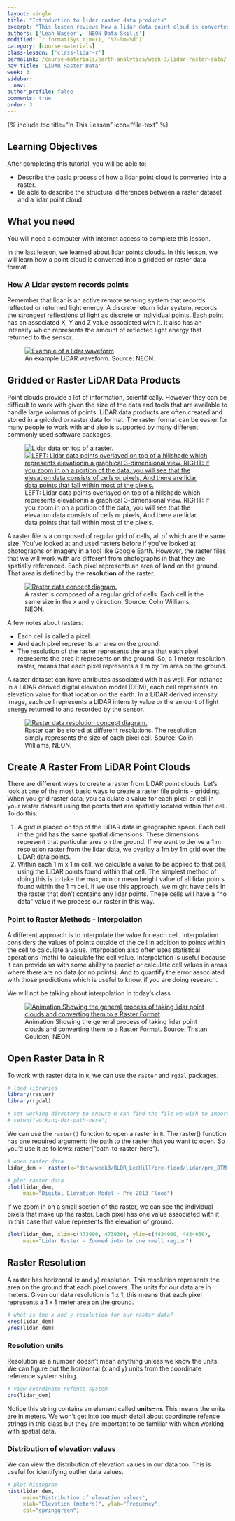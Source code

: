 ```yaml
---
layout: single
title: "Introduction to lidar raster data products"
excerpt: "This lesson reviews how a lidar data point cloud is converted to a raster."
authors: ['Leah Wasser', 'NEON Data Skills']
modified: `r format(Sys.time(), "%Y-%m-%d")`
category: [course-materials]
class-lesson: ['class-lidar-r']
permalink: /course-materials/earth-analytics/week-3/lidar-raster-data/
nav-title: 'LiDAR Raster Data'
week: 3
sidebar:
  nav:
author_profile: false
comments: true
order: 3
---
```

{% include toc title="In This Lesson" icon="file-text" %}


<div class='notice--success' markdown="1">

## <i class="fa fa-graduation-cap" aria-hidden="true"></i> Learning Objectives

After completing this tutorial, you will be able to:

* Describe the basic process of how a lidar point cloud is converted into a raster.
* Be able to describe the structural differences between a raster dataset and a lidar point cloud.

## <i class="fa fa-check-square-o fa-2" aria-hidden="true"></i> What you need

You will need a computer with internet access to complete this lesson.

</div>

In the last lesson, we learned about lidar points clouds. In this lesson, we
will learn how a point cloud is converted into a gridded or raster data format.


### How A Lidar system records points

Remember that lidar is an active remote sensing system that records reflected
or returned light energy. A discrete return lidar system, records the strongest
reflections of light as discrete or individual points. Each point has an associated
X, Y and Z value associated with it. It also has an intensity which represents
the amount of reflected light energy that returned to the sensor.

<figure>
   <a href="{{ site.url }}/images/course-materials/earth-analytics/week-3/waveform.png" target="_blank">
   <img src="{{ site.url }}/images/course-materials/earth-analytics/week-3/waveform.png" alt="Example of a lidar waveform"></a>
   <figcaption>An example LiDAR waveform. Source: NEON.
   </figcaption>
</figure>


## Gridded or Raster LiDAR Data Products
Point clouds provide a lot of information, scientifically. However they can be
difficult to work with given the size of the data and tools that are available
to handle large volumns of points. LiDAR data products are often
created and stored in a gridded or raster data format. The raster format can be
easier for many people to work with and also is supported by many different
commonly used software packages.

<figure class="half">
   <a href="{{ site.url }}/images/course-materials/earth-analytics/week-3/lidar-points-hill.png">
   <img src="{{ site.url }}/images/course-materials/earth-analytics/week-3/lidar-points-hill.png" alt="Lidar data on top of a raster."></a>
   <a href="{{ site.url }}/images/course-materials/earth-analytics/week-3/lidar-points-hill-zoomout.png">
   <img src="{{ site.url }}/images/course-materials/earth-analytics/week-3/lidar-points-hill-zoomout.png" alt="LEFT: Lidar data points overlayed on top of a hillshade which represents elevationin a graphical 3-dimensional view. RIGHT: If you zoom in on a portion of the data, you will see
   that the elevation data consists of cells or pixels, And there are lidar data
   points that fall within most of the pixels."></a>
   <figcaption>LEFT: Lidar data points overlayed on top of a hillshade which represents elevationin a graphical 3-dimensional view. RIGHT: If you zoom in on a portion of the data, you will see
   that the elevation data consists of cells or pixels, And there are lidar data
   points that fall within most of the pixels.
   </figcaption>
</figure>

A raster file is a composed of regular grid of cells, all of which are the same
size. You've looked at and used rasters before if you've looked at photographs
or imagery in a tool like Google Earth. However, the raster files that we will
work with are different from photographs in that they are spatially referenced.
Each pixel represents an area of land on the ground. That area is defined by
the **resolution** of the raster.


<figure>
   <a href="{{ site.url }}/images/course-materials/earth-analytics/week-3/raster-concept.png" target="_blank">
   <img src="{{ site.url }}/images/course-materials/earth-analytics/week-3/raster-concept.png" alt="Raster data concept diagram."></a>
   <figcaption>A raster is composed of a regular grid of cells. Each cell is the same
   size in the x and y direction. Source: Colin Williams, NEON.
   </figcaption>
</figure>

A few notes about rasters:

-  Each cell is called a pixel.
-  And each pixel represents an area on the ground.
-  The resolution of the raster represents the area that each pixel represents
the area it represents on the ground. So, a 1 meter resolution raster, means that each pixel represents  a 1 m by 1m area on the ground.

A raster dataset can have attributes associated with it as well. For instance in a
LiDAR derived digital elevation model (DEM), each cell represents an elevation
value for that location on the earth. In a LIDAR derived intensity image, each cell
represents a LIDAR intensity value or the amount of light energy returned to and
recorded by the sensor.

<figure>
   <a href="{{ site.url }}/images/course-materials/earth-analytics/week-3/raster-resolution.png" target="_blank">
   <img src="{{ site.url }}/images/course-materials/earth-analytics/week-3/raster-resolution.png" alt="Raster data resolution concept diagram."></a>
   <figcaption>Raster can be stored at different resolutions. The resolution simply
   represents the size of each pixel cell. Source: Colin Williams, NEON.
   </figcaption>
</figure>

## Create A Raster From LiDAR Point Clouds

There are different ways to create a raster from LiDAR point clouds. Let's look
at one of the most basic ways to create a raster file points - gridding.
When you grid raster data, you calculate a value for each pixel or cell in your
raster dataset using the points that are spatially located within that cell. To
do this:

1. A grid is placed on top of the LiDAR data in geographic space. Each cell in
the grid has the same spatial dimensions. These dimensions represent that
particular area on the ground. If we want to derive a 1 m resolution raster
from the lidar data, we overlay a 1m by 1m grid over the LiDAR data points.
2. Within each 1 m x 1 m cell, we calculate a value to be applied to that cell,
using the LiDAR points found within that cell. The simplest method of doing this
is to take the max, min or mean height value of all lidar points found within
the 1 m cell. If we use this approach, we might have cells in the raster that
don't contains any lidar points. These cells will have a "no data" value if we
process our raster in this way.

### Point to Raster Methods - Interpolation

A different approach is to interpolate the value for each cell. Interpolation
considers the values of points outside of the cell in addition to points within
the cell to calculate a value. Interpolation also often uses statistical operations
(math) to calculate the cell value. Interpolation is useful because it can provide us
with some ability to predict or calculate cell values in areas where there are
no data (or no points). And to quantify the error associated with those predictions
which is useful to know, if you are doing research.

We will not be talking about interpolation in today's class.

<figure>
  <a href="{{ site.url }}/images/course-materials/earth-analytics/week-3/gridding.gif">
  <img src="{{ site.url }}/images/course-materials/earth-analytics/week-3/gridding.gif" alt="Animation Showing the general process of taking lidar point clouds and converting them to a Raster Format"></a>
  <figcaption>
  Animation Showing the general process of taking lidar point clouds and
  converting them to a Raster Format. Source: Tristan Goulden, NEON.
  </figcaption>
</figure>

## Open Raster Data in R

To work with raster data in `R`, we can use the `raster` and `rgdal` packages.

```r

# load libraries
library(raster)
library(rgdal)

# set working directory to ensure R can find the file we wish to import
# setwd("working-dir-path-here")

```

We can use the `raster()` function to open a raster in `R`. The raster() function
has one required argument: the path to the raster that you want to open. So you'd
use it as follows: raster("path-to-raster-here").

```r

# open raster data
lidar_dem <- raster(x="data/week3/BLDR_LeeHill/pre-flood/lidar/pre_DTM.tif")

# plot raster data
plot(lidar_dem,
     main="Digital Elevation Model - Pre 2013 Flood")

```


If we zoom in on a small section of the raster, we can see the individual pixels
that make up the raster. Each pixel has one value associated with it. In this
case that value represents the elevation of ground.

```r
plot(lidar_dem, xlim=c(473000, 473030), ylim=c(4434000, 4434030),
     main="Lidar Raster - Zoomed into to one small region")

```

## Raster Resolution

A raster has horizontal (x and y) resolution. This resolution represents the
area on the ground that each pixel covers. The units for our data are in meters.
Given our data resolution is 1 x 1, this means that each pixel represents a 1 x 1 meter area on the ground.

```r

# what is the x and y resolution for our raster data?
xres(lidar_dem)
yres(lidar_dem)

```

### Resolution units

Resolution as a number doesn't mean anything unless we know the units. We can
figure out the horizontal (x and y) units from the coordinate reference system
string.

```r

# view coordinate refence system
crs(lidar_dem)

```

Notice this string contains an element called **units=m**. This means the units
are in meters. We won't get into too much detail about coordinate refence strings
in this class but they are important to be familiar with when working with spatial
data.

### Distribution of elevation values

We can view the distribution of elevation values in our data too. This is useful
for identifying outlier data values.

```r
# plot histogram
hist(lidar_dem,
     main="Distribution of elevation values",
     xlab="Elevation (meters)", ylab="Frequency",
     col="springgreen")
```
